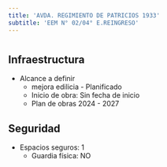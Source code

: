 ```yaml
---
title: 'AVDA. REGIMIENTO DE PATRICIOS 1933'
subtitle: 'EEM N° 02/04° E.REINGRESO'
---
```


#
## Infraestructura

* Alcance a definir 
    + mejora edilicia - Planificado 
    + Inicio de obra: Sin fecha de inicio 
    + Plan de obras 2024 - 2027 






## Seguridad

*  Espacios seguros: 1 
    + Guardia física: NO



